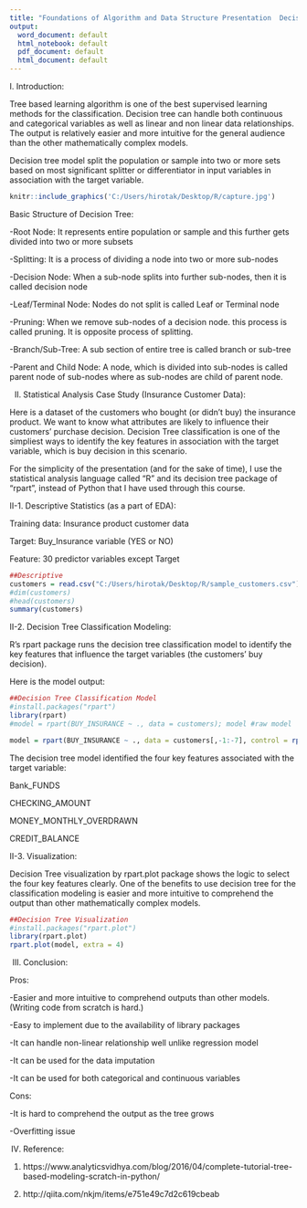 ---
title: "Foundations of Algorithm and Data Structure Presentation  Decision Tree"
output:
  word_document: default
  html_notebook: default
  pdf_document: default
  html_document: default
---

I. Introduction: 

Tree based learning algorithm is one of the best supervised learning methods for the classification. Decision tree can handle both continuous and categorical variables as well as linear and non linear data relationships. The output is relatively easier and more intuitive for the general audience than the other mathematically complex models. 

Decision tree model split the population or sample into two or more sets based on most significant splitter or differentiator in input variables in association with the target variable.

```{r echo=FALSE, out.width='100%'}
knitr::include_graphics('C:/Users/hirotak/Desktop/R/capture.jpg')

```

Basic Structure of Decision Tree:

-Root Node: It represents entire population or sample and this further gets divided into two or more subsets

-Splitting: It is a process of dividing a node into two or more sub-nodes

-Decision Node: When a sub-node splits into further sub-nodes, then it is called decision node

-Leaf/Terminal Node: Nodes do not split is called Leaf or Terminal node

-Pruning: When we remove sub-nodes of a decision node. this process is called pruning. It is opposite process of splitting. 

-Branch/Sub-Tree: A sub section of entire tree is called branch or sub-tree

-Parent and Child Node: A node, which is divided into sub-nodes is called parent node of sub-nodes where as sub-nodes are child of parent node.

II. Statistical Analysis Case Study (Insurance Customer Data): 

Here is a dataset of the customers who bought (or didn't buy) the insurance product. We want to know what attributes are likely to influence their customers' purchase decision. Decision Tree classification is one of the simpliest ways to identify the key features in association with the target variable, which is buy decision in this scenario. 

For the simplicity of the presentation (and for the sake of time), I use the statistical analysis language called "R" and its decision tree package of "rpart", instead of Python that I have used through this course. 

II-1. Descriptive Statistics (as a part of EDA): 

Training data: Insurance product customer data

Target: Buy_Insurance variable (YES or NO)

Feature: 30 predictor variables except Target


```{r}

##Descriptive
customers = read.csv("C:/Users/hirotak/Desktop/R/sample_customers.csv")
#dim(customers)
#head(customers)
summary(customers)

```

II-2. Decision Tree Classification Modeling:

R's rpart package runs the decision tree classification model to identify the key features that influence the target variables (the customers' buy decision). 

Here is the model output:

```{r}

##Decision Tree Classification Model
#install.packages("rpart")
library(rpart)
#model = rpart(BUY_INSURANCE ~ ., data = customers); model #raw model

model = rpart(BUY_INSURANCE ~ ., data = customers[,-1:-7], control = rpart.control(maxdepth = 4)); model #cleaner model

```

The decision tree model identified the four key features associated with the target variable: 

Bank_FUNDS

CHECKING_AMOUNT

MONEY_MONTHLY_OVERDRAWN

CREDIT_BALANCE


II-3. Visualization:

Decision Tree visualization by rpart.plot package shows the logic to select the four key features clearly. One of the benefits to use decision tree for the classification modeling is easier and more intuitive to comprehend the output than other mathematically complex models. 

```{r}

##Decision Tree Visualization
#install.packages("rpart.plot")
library(rpart.plot)
rpart.plot(model, extra = 4)

```

III. Conclusion: 

Pros:

-Easier and more intuitive to comprehend outputs than other models. (Writing code from scratch is hard.)

-Easy to implement due to the availability of library packages

-It can handle non-linear relationship well unlike regression model

-It can be used for the data imputation

-It can be used for both categorical and continuous variables

Cons:

-It is hard to comprehend the output as the tree grows

-Overfitting issue
 
IV. Reference:

1. https://www.analyticsvidhya.com/blog/2016/04/complete-tutorial-tree-based-modeling-scratch-in-python/

2. http://qiita.com/nkjm/items/e751e49c7d2c619cbeab




